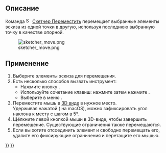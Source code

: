 <languages/>

{{Docnav
|
|
|[[Sketcher_Workbench/ru|Скетчер]]
|
|
|IconC=Workbench_Sketcher.svg
}}

{{VeryImportantMessage|Этот инструмент устарел, он недоступен {{VersionPlus/ru|1.0}}. Вместо него используйте [[Sketcher_Translate/ru|Скетчер Переместить / линейный массив]].}}

{{GuiCommand/ru
|Name=Sketcher Move
|Name/ru=Скетчер Переместить
|MenuLocation=Эскиз → Инструменты эскиза → Переместить
|Workbenches=[[Sketcher_Workbench/ru|Скетчер]]
|Shortcut={{KEY|Z}} {{KEY|M}}
|Version=0.18
|SeeAlso=[[Sketcher_Clone/ru|Скетчер Клонировать]], [[Sketcher_Copy/ru|Скетчер Копия]]
}}

<span id="Description"></span>
==Описание==

Команда [[File:Sketcher_Move.svg|16px]] [[Sketcher_Move|Скетчер Переместить]] перемещает выбранные элементы эскиза из одной точки в другую, используя последнюю выбранную точку в качестве опорной.

[[Image:sketcher_move.png‎]]

{{Caption|Последовательность нажатий обозначена жёлтыми стрелками с цифрами. Выберите элемент '''A'''; увидите векторную линию, обозначенную двумя красными линиями от точки поворота '''A''', указывающую на позицию мыши под номером '''2'''. Переместите указатель мыши в целевую точку '''3''' и увидите, что теперь элемент '''B''' автоограничен в точке '''3'''.}}

<span id="Usage"></span>
==Применение==

# Выберите элементы эскиза для перемещения.
# Есть несколько способов вызвать инструмент:
#* Нажмите кнопку {{Button|[[File:Sketcher_Move.svg|16px]] [[Sketcher_Move|Переместить]]}}.
#* Используйте сочетание клавиш: нажмите {{KEY|Z}} затем нажмите {{KEY|M}}.
#* Выберите в меню {{MenuCommand|Эскиз → Инструменты эскиза → [[File:Sketcher_Move.svg|16px]] Переместить}}.
# Переместите мышь в [[3D_view/ru|3D виде]] в нужное место.</br> Удерживая {{KEY|Ctrl}} нажатой ({{KEY|Cmd}} на macOS), можно зафиксировать угол наклона к месту с шагом в 5°. {{Version/ru|0.20}}
# Щёлкните левой кнопкой мыши в 3D-виде, чтобы завершить перемещение. Существующие ограничения также перемещаются. 
# Если вы хотите отсоединить элемент и свободно перемещать его, удалите его фиксирующие ограничения и перетащите его мышью.


{{Docnav
|
|
|[[Sketcher_Workbench/ru|Скетчер]]
|
|
|IconC=Workbench_Sketcher.svg
}}

{{Sketcher_Tools_navi{{#translation:}}}}
{{Userdocnavi{{#translation:}}}}